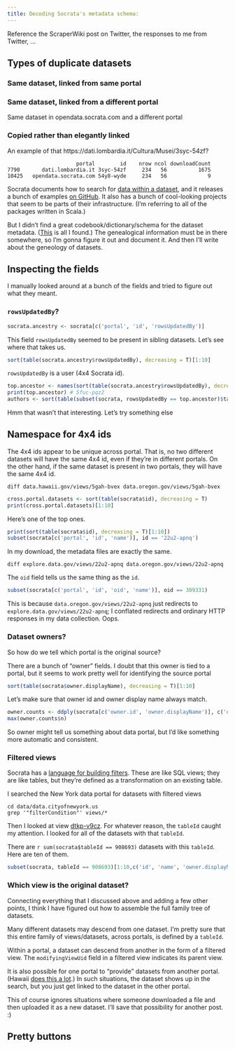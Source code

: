 ```yaml
---
title: Decoding Socrata's metadata schema:
---
```





Reference the ScraperWiki post on Twitter, the responses to me from Twitter, ...


## Types of duplicate datasets

### Same dataset, linked from same portal

### Same dataset, linked from a different portal
Same dataset in opendata.socrata.com and a different portal

### Copied rather than elegantly linked
An example of that
https://dati.lombardia.it/Cultura/Musei/3syc-54zf?


```
                      portal        id    nrow ncol downloadCount
7790       dati.lombardia.it 3syc-54zf     234   56          1675
10425   opendata.socrata.com 54y8-wyde     234   56             9
```





Socrata documents how to search for [data within a dataset](https://opendata.socrata.com/api/docs/),
and it releases a bunch of examples [on GitHub](https://github.com/socrata). It also has a bunch of
cool-looking projects that seem to be parts of their infrastructure. (I'm referring to all of the
packages written in Scala.)

But I didn't find a great codebook/dictionary/schema for the dataset metadata.
([This](https://opendata.socrata.com/api/docs/views) is all I found.)
The genealogical information must be in there somewhere, so I'm gonna figure
it out and document it. And then I'll write about the geneology of datasets.

## Inspecting the fields
I manually looked around at a bunch of the fields and tried to figure out what they meant.

### `rowsUpdatedBy`?
```r
socrata.ancestry <- socrata[c('portal', 'id', 'rowsUpdatedBy')]
```

This field `rowsUpdatedBy` seemed to be present in sibling datasets.
Let's see where that takes us.

```r
sort(table(socrata.ancestry$rowsUpdatedBy), decreasing = T)[1:10]
```

`rowsUpdatedBy` is a user (4x4 Socrata id).

```r
top.ancestor <- names(sort(table(socrata.ancestry$rowsUpdatedBy), decreasing = T))[2]
print(top.ancestor) # 5fuc-pqz2
authors <- sort(table(subset(socrata, rowsUpdatedBy == top.ancestor)$tableAuthor.id), decreasing = T)[1:10]
```

Hmm that wasn't that interesting. Let's try something else

## Namespace for 4x4 ids
The 4x4 ids appear to be unique across portal. That is, no two different
datasets will have the same 4x4 id, even if they're in different portals.
On the other hand, if the same dataset is present in two portals, they
will have the same 4x4 id.


    diff data.hawaii.gov/views/5gah-bvex data.oregon.gov/views/5gah-bvex

```r
cross.portal.datasets <- sort(table(socrata$id), decreasing = T)
print(cross.portal.datasets)[1:10]
```

Here's one of the top ones.

```r
print(sort(table(socrata$id), decreasing = T)[1:10])
subset(socrata[c('portal', 'id', 'name')], id == '22u2-apnq')
```

In my download, the metadata files are exactly the same.

    diff explore.data.gov/views/22u2-apnq data.oregon.gov/views/22u2-apnq

The `oid` field tells us the same thing as the `id`.

```r
subset(socrata[c('portal', 'id', 'oid', 'name')], oid == 309331)
```

This is because `data.oregon.gov/views/22u2-apnq` just redirects to
`explore.data.gov/views/22u2-apnq`; I conflated redirects and ordinary
HTTP responses in my data collection. Oops.

### Dataset owners?
So how do we tell which portal is the original source?

There are a bunch of "owner" fields. I doubt that this owner is tied to a
portal, but it seems to work pretty well for identifying the source portal

```r
sort(table(socrata$owner.displayName), decreasing = T)[1:10]
```

Let's make sure that owner id and owner display name always match.

```r
owner.counts <- ddply(socrata[c('owner.id', 'owner.displayName')], c('owner.id', 'owner.displayName'), function(df) {c(n = nrow(df))})
max(owner.counts$n)
```

So owner might tell us something about data portal, but I'd like something
more automatic and consistent.

### Filtered views
Socrata has a [language for building filters](http://dev.socrata.com/deprecated/querying-datasets).
These are like SQL views; they are like tables, but they're
defined as a transformation on an existing table.

I searched the New York data portal for datasets with filtered views

    cd data/data.cityofnewyork.us
    grep '"filterCondition"' views/*

Then I looked at view [dtkp-v9cz]().
For whatever reason, the `tableId` caught my attention.
I looked for all of the datasets with that `tableId`.

There are `r sum(socrata$tableId == 908693)` datasets with this `tableId`.
Here are ten of them.

```r
subset(socrata, tableId == 908693)[1:10,c('id', 'name', 'owner.displayName')]
```

### Which view is the original dataset?
Connecting everything that I discussed above and adding a few other
points, I think I have figured out how to assemble the full family
tree of datasets.

Many different datasets may descend from one dataset.
I'm pretty sure that this entire family of views/datasets,
across portals, is defined by a `tableId`.

Within a portal, a dataset can descend from another in the
form of a filtered view. The `modifyingViewUid` field in a
filtered view indicates its parent view.

It is also possible for one portal to "provide" datasets from another portal.
(Hawaii [does this a lot](https://data.hawaii.gov/browse/embed?q=&utf8=✓&view_type=table&sortBy=most_accessed&sortPeriod=week).)
In such situations, the dataset shows up in the search, but you just get linked
to the dataset in the other portal.

This of course ignores situations where someone downloaded a file
and then uploaded it as a new dataset. I'll save that possibility
for another post. :)

## Pretty buttons
